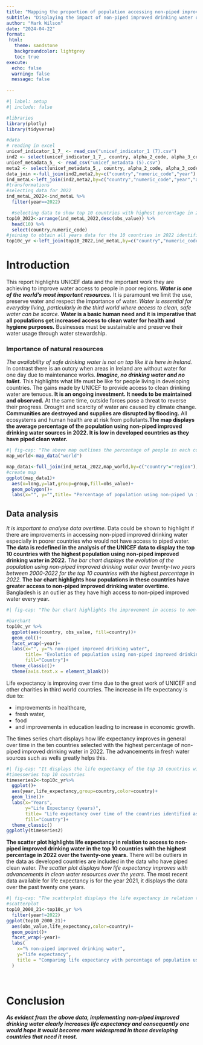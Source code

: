 ```yaml
---
title: "Mapping the proportion of population accessing non-piped improved drinking water"
subtitle: "Displaying the impact of non-piped improved drinking water overtime, for the top 10 countries with the highest percentage of non-piped improved drinking water in 2022"
author: "Mark Wilson"
date: "2024-04-22"
format:
 html:
   theme: sandstone
   backgroundcolor: lightgrey 
   toc: true
execute:
  echo: false
  warning: false
  message: false
  
---
```


```r
#| label: setup
#| include: false

#libraries
library(plotly)
library(tidyverse)

#data
# reading in excel
unicef_indicator_1_7_ <- read_csv("unicef_indicator_1 (7).csv")
ind2 <- select(unicef_indicator_1_7_, country, alpha_2_code, alpha_3_code, numeric_code, year, obs_value)
unicef_metadata_5_ <- read_csv("unicef_metadata (5).csv")
meta2 <- select(unicef_metadata_5_, country, alpha_2_code, alpha_3_code, numeric_code, year, life_expectancy)
data_join <-full_join(ind2,meta2,by=c("country","numeric_code","year") )
ind_metaL<-left_join(ind2,meta2,by=c("country","numeric_code","year","alpha_2_code","alpha_3_code"))
#transformations
#selecting data for 2022
ind_metaL_2022<-ind_metaL %>%
  filter(year==2022)

  #selecting data to show top 10 countries with highest percentage in 2022 with access to clean non piped drinking water
top10_2022<-arrange(ind_metaL_2022,desc(obs_value)) %>% 
  head(10) %>% 
  select(country,numeric_code)
#joining to obtain all years data for the 10 countries in 2022 identified 
top10c_yr <-left_join(top10_2022,ind_metaL,by=c("country","numeric_code") )
```

# Introduction
This report highlights UNICEF data and the important work they are achieving to improve water access to people in poor regions. ***Water is one of the world’s most important resources.*** It is paramount we limit the use, preserve water and respect the importance of water. *Water is essential for everyday living, particularly in the third world where access to clean, safe water can be scarce.* **Water is a basic human need and it is imperative that all populations get increased access to clean water for health and hygiene purposes.** Businesses must be sustainable and preserve their water usage through water stewardship.


### Importance of natural resources

*The availability of safe drinking water is not on tap like it is here in Ireland.* In contrast there is an outcry when areas in Ireland are without water for one day due to maintenance works. ***Imagine, no drinking water and no toilet.*** This highlights what life must be like for people living in developing countries. The gains made by UNICEF to provide access to clean drinking water are tenuous. **It is an ongoing investment. It needs to be maintained and observed.** At the same time, outside forces pose a threat to reverse their progress. Drought and scarcity of water are caused by climate change. **Communities are destroyed and supplies are disrupted by flooding.** All ecosystems and human health are at risk from pollutants.**The map displays the average percentage of the population using non-piped improved drinking water sources in 2022. It is low in developed countries as they have piped clean water.** 


```r
#| fig-cap: "The above map outlines the percentage of people in each country using non-piped improved drinking water sources in 2022."  
map_world<-map_data("world")

map_data1<-full_join(ind_metaL_2022,map_world,by=c("country"="region"),relationship = "many-to-many")
#create map
ggplot(map_data1)+
  aes(x=long,y=lat,group=group,fill=obs_value)+
  geom_polygon()+ 
  labs(x="", y="",title= "Percentage of population using non-piped \n improved drinking water in 2022", fill="% of population")

```

##  Data analysis

*It is important to analyse data overtime.* Data could be shown to highlight if there are improvements in accessing non-piped improved drinking water especially in poorer countries who would not have access to piped water. **The data is redefined in the analysis of the UNICEF data to display the top 10 countries with the highest population using non-piped improved drinking water in 2022.** *The bar chart displays the evolution of the population using non-piped improved drinking water over twenty-two years between 2000-2022 for the top 10 countries with the highest percentage in 2022.* **The bar chart highlights how populations in these countries have greater access to non-piped improved drinking water overtime.** Bangladesh is an outlier as they have high access to non-piped improved water every year.  



```r
#| fig-cap: "The bar chart highlights the improvement in access to non-piped improved drinking water, for the top 10 countries identified as having the highest percentage in 2022 for the time period 2000-2022."

#barchart 
top10c_yr %>% 
  ggplot(aes(country, obs_value, fill=country))+
  geom_col()+
  facet_wrap(~year)+
  labs(x="", y="% non-piped improved drinking water",
       title= "Evolution of population using non-piped improved drinking water \n from 2000-2022 for top 10 countries with highest \n percentage in 2022", 
       fill="Country")+
  theme_classic()+
  theme(axis.text.x = element_blank())

```

Life expectancy is improving over time due to the great work of UNICEF and other charities in third world countries. The increase in life expectancy is due to:

* improvements in healthcare, 
* fresh water, 
* food 
* and improvements in education leading to increase in economic growth. 

The times series chart displays how life expectancy improves in general over time in the ten countries selected with the highest percentage of non-piped improved drinking water in 2022. The advancements in fresh water sources such as wells greatly helps this.


```r
#| fig-cap: "It displays the life expectancy of the top 10 countries with the highest percentage using non-piped improved drinking water in 2022. It displays the improvement in life expectancy over the twenty-two years."
#timesseries top 10 countries
timeseries2<-top10c_yr%>%
  ggplot()+
  aes(year,life_expectancy,group=country,color=country)+
  geom_line()+
  labs(x="Years",
       y="Life Expectancy (years)",
       title= "Life expectancy over time of the countries identified as top 10 \n with the highest percentage using non-piped improved \n drinking water in 2022 ",
       fill="Country")+
  theme_classic()
ggplotly(timeseries2)
```

**The scatter plot highlights life expectancy in relation to access to non-piped improved drinking water in the top 10 countries with the highest percentage in 2022 over the twenty-one years.** There will be outliers in the data as developed countries are included in the data who have piped clean water. *The scatter plot displays how life expectancy improves with advancements in clean water resources over the years.* The most recent data available for life expectancy is for the year 2021, it displays the data over the past twenty one years.

```r
#| fig-cap: "The scatterplot displays the life expectancy in relation to the access to non-piped improved drinking water overtime for the top 10 countries identified with the highest percentage in 2022."
#scatterplot
top10_2000_21<-top10c_yr %>% 
  filter(year!=2022)
ggplot(top10_2000_21)+
  aes(obs_value,life_expectancy,color=country)+
  geom_point()+
  facet_wrap(~year)+
  labs(
    x="% non-piped improved drinking water",
    y="life expectancy",
    title = "Comparing life expectancy with percentage of population using \n non-piped improved drinking water from 2000-2021 for the \n top 10 countries in 2022"
  ) 

  
```
# Conclusion
***As evident from the above data, implementing non-piped improved drinking water clearly increases life expectancy and consequently one would hope it would become more widespread in those developing countries that need it most.***




